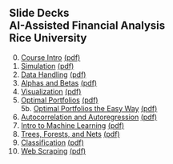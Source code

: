 ## Slide Decks<br>AI-Assisted Financial Analysis<br>Rice University<br>

0. [Course Intro](0-intro.html){target="_blank"} [(pdf)](pdfs/0-intro.pdf){target="_blank"} <br>
1. [Simulation](1-simulation.html){target="_blank"} [(pdf)](pdfs/1-simulation.pdf){target="_blank"} <br>
2. [Data Handling](2-data.html){target="_blank"} [(pdf)](pdfs/2-data.pdf){target="_blank"} <br>
3. [Alphas and Betas](3-alphas_betas.html){target="_blank"} [(pdf)](pdfs/3-alphas_betas.pdf){target="_blank"} <br>
4. [Visualization](4-visualization.html){target="_blank"} [(pdf)](pdfs/4-visualization.pdf){target="_blank"} <br>
5. [Optimal Portfolios](5-portfolios.html){target="_blank"} [(pdf)](pdfs/5-portfolios.pdf){target="_blank"} <br>
5b. [Optimal Portfolios the Easy Way](5b-portfolios-again.html){target="_blank"} [(pdf)](pdfs/5b-portfolios-again.pdf){target="_blank"} <br>
6. [Autocorrelation and Autoregression](6-autoregression.html){target="_blank"} [(pdf)](pdfs/5-autoregression.pdf){target="_blank"} <br>
7. [Intro to Machine Learning](7-linear.html){target="_blank"} [(pdf)](pdfs/7-linear.pdf){target="_blank"} <br>
8. [Trees, Forests, and Nets](8-trees.html){target="_blank"} [(pdf)](pdfs/8-trees.pdf){target="_blank"} <br>
9. [Classification](9-classification.html){target="_blank"} [(pdf)](pdfs/9-classification.pdf){target="_blank"} <br>
10. [Web Scraping](10-scraping.html){target="_blank"} [(pdf)](pdfs/10-scraping.pdf){target="_blank"} <br>

